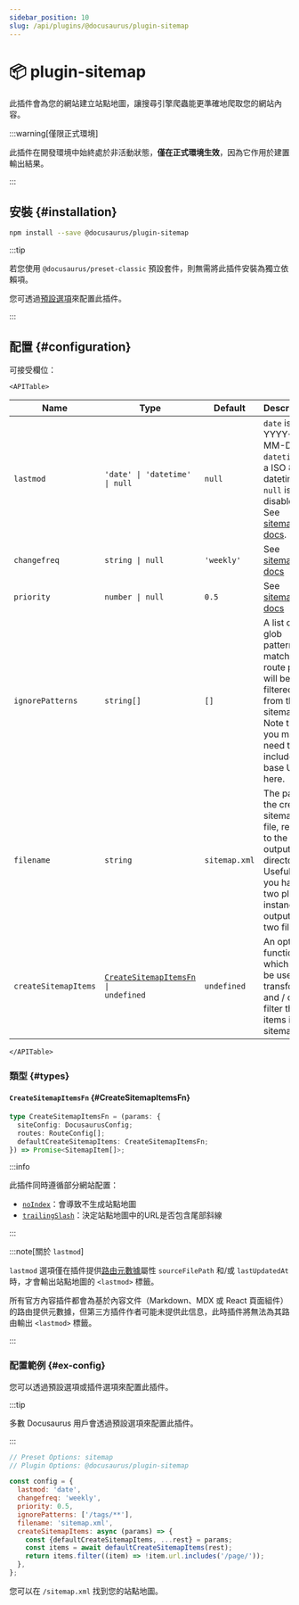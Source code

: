 ```yaml
---
sidebar_position: 10
slug: /api/plugins/@docusaurus/plugin-sitemap
---
```


# 📦 plugin-sitemap


此插件會為您的網站建立站點地圖，讓搜尋引擎爬蟲能更準確地爬取您的網站內容。

:::warning[僅限正式環境]

此插件在開發環境中始終處於非活動狀態，**僅在正式環境生效**，因為它作用於建置輸出結果。

:::

## 安裝 {#installation}

```bash npm2yarn
npm install --save @docusaurus/plugin-sitemap
```

:::tip

若您使用 `@docusaurus/preset-classic` 預設套件，則無需將此插件安裝為獨立依賴項。

您可透過[預設選項](../../using-plugins.mdx#docusauruspreset-classic)來配置此插件。

:::

## 配置 {#configuration}

可接受欄位：

```mdx-code-block
<APITable>
```

| Name | Type | Default | Description |
| --- | --- | --- | --- |
| `lastmod` | `'date' \| 'datetime' \| null` | `null` | `date` is YYYY-MM-DD. `datetime` is a ISO 8601 datetime. `null` is disabled. See [sitemap docs](https://www.sitemaps.org/protocol.html#xmlTagDefinitions). |
| `changefreq` | `string \| null` | `'weekly'` | See [sitemap docs](https://www.sitemaps.org/protocol.html#xmlTagDefinitions) |
| `priority` | `number \| null` | `0.5` | See [sitemap docs](https://www.sitemaps.org/protocol.html#xmlTagDefinitions) |
| `ignorePatterns` | `string[]` | `[]` | A list of glob patterns; matching route paths will be filtered from the sitemap. Note that you may need to include the base URL in here. |
| `filename` | `string` | `sitemap.xml` | The path to the created sitemap file, relative to the output directory. Useful if you have two plugin instances outputting two files. |
| `createSitemapItems` | <code>[CreateSitemapItemsFn](#CreateSitemapItemsFn) \| undefined</code> | `undefined` | An optional function which can be used to transform and / or filter the items in the sitemap. |

```mdx-code-block
</APITable>
```

### 類型 {#types}

#### `CreateSitemapItemsFn` {#CreateSitemapItemsFn}

```ts
type CreateSitemapItemsFn = (params: {
  siteConfig: DocusaurusConfig;
  routes: RouteConfig[];
  defaultCreateSitemapItems: CreateSitemapItemsFn;
}) => Promise<SitemapItem[]>;
```

:::info

此插件同時遵循部分網站配置：

- [`noIndex`](../docusaurus.config.js.mdx#noIndex)：會導致不生成站點地圖
- [`trailingSlash`](../docusaurus.config.js.mdx#trailingSlash)：決定站點地圖中的URL是否包含尾部斜線

:::

:::note[關於 `lastmod`]

`lastmod` 選項僅在插件提供[路由元數據](../plugin-methods/lifecycle-apis.mdx#addRoute)屬性 `sourceFilePath` 和/或 `lastUpdatedAt` 時，才會輸出站點地圖的 `<lastmod>` 標籤。

所有官方內容插件都會為基於內容文件（Markdown、MDX 或 React 頁面組件）的路由提供元數據，但第三方插件作者可能未提供此信息，此時插件將無法為其路由輸出 `<lastmod>` 標籤。

:::

### 配置範例 {#ex-config}

您可以透過預設選項或插件選項來配置此插件。

:::tip

多數 Docusaurus 用戶會透過預設選項來配置此插件。

:::

```js config-tabs
// Preset Options: sitemap
// Plugin Options: @docusaurus/plugin-sitemap

const config = {
  lastmod: 'date',
  changefreq: 'weekly',
  priority: 0.5,
  ignorePatterns: ['/tags/**'],
  filename: 'sitemap.xml',
  createSitemapItems: async (params) => {
    const {defaultCreateSitemapItems, ...rest} = params;
    const items = await defaultCreateSitemapItems(rest);
    return items.filter((item) => !item.url.includes('/page/'));
  },
};
```

您可以在 `/sitemap.xml` 找到您的站點地圖。